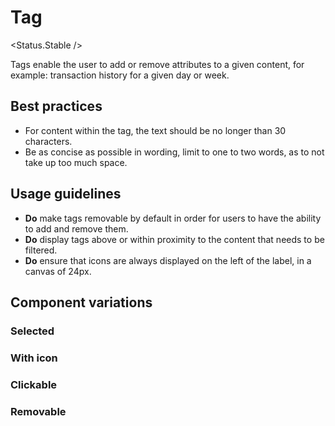 
# Tag

<Status.Stable />

Tags enable the user to add or remove attributes to a given content, for
example: transaction history for a given day or week.

<Story id="components-tag--base" />

<Props of={Tag} />

## Best practices

- For content within the tag, the text should be no longer than 30 characters.
- Be as concise as possible in wording, limit to one to two words, as to not
  take up too much space.

## Usage guidelines

- **Do** make tags removable by default in order for users to have the
  ability to add and remove them.
- **Do** display tags above or within proximity to the content that needs to be
  filtered.
- **Do** ensure that icons are always displayed on the left of the label, in
  a canvas of 24px.

## Component variations

### Selected

<Story id="components-tag--selected" />

### With icon

<Story id="components-tag--with-icon" />

### Clickable

<Story id="components-tag--clickable" />

### Removable

<Story id="components-tag--removable" />
